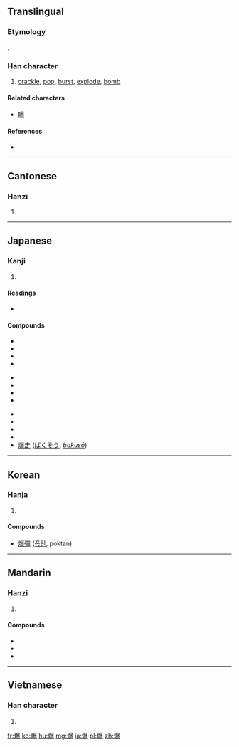 ==Translingual==

===Etymology===
{{Han compound|火|暴|ls=psc|c1=s|c2=p}}.

===Han character===
{{Han char|rn=86|rad=火|as=15|sn=19|four=9683<sub>2</sub>|canj=火日廿水 (FATE)|ids=⿰[[火]][[暴]]}}

# [[crackle]], [[pop]], [[burst]], [[explode]], [[bomb]]

====Related characters====
* [[曝]]

====References====
* {{Han ref|kx=0686.160|dkj=19540|dj=1099.030|hdz=32245.110|uh=7206|ud=29190|bh=C37A|bd=50042}}

----

==Cantonese==

===Hanzi===
{{yue-hanzi|jyut=[[baau3]]|y=baau3}}

# {{defn|lang=yue|sort=火15}}

----

==Japanese==

===Kanji===
{{ja-kanji|grade=c|rs=火15}}

# {{defn|lang=ja|sort=火15}}

====Readings====
* {{ja-readings|goon=[[ひょう]] (hyō)|kanon=[[はく]] (haku), [[ほう]] (hō)|kanyoon=[[ばく]] (baku)|kun=[[さける]] (sakeru), [[やく]] (yaku)}}

====Compounds====
{{top3}}
* {{l|ja|sc=Jpan|爆発|tr=ばくはつ, bakuhatsu}}
* {{l|ja|sc=Jpan|爆発的|tr=ばくはつてきな, bakuhatsuteki}}
* {{l|ja|sc=Jpan|爆薬|tr=ばくやく, bakuyaku}}
* {{l|ja|sc=Jpan|空爆|tr=くうばく, kūbaku}}
{{mid3}}
* {{l|ja|sc=Jpan|爆弾|tr=ばくだん, bakudan}}
* {{l|ja|sc=Jpan|水爆|tr=すいばく, suibaku}}
* {{l|ja|sc=Jpan|原爆|tr=げんばく, genbaku}}
* {{l|ja|sc=Jpan|原水爆|tr=げんすいばく, gensuibaku}}
{{mid3}}
* {{l|ja|sc=Jpan|被爆|tr=ひばく, hibaku}}
* {{l|ja|sc=Jpan|爆殺|tr=ばくさつ, bakusatsu}}
* {{l|ja|sc=Jpan|爆死|tr=ばくし, bakushi}}
* {{l|ja|sc=Jpan|爆乳|tr=ばくにゅう, bakunyū}}
* [[爆走]] ([[ばくそう]], ''[[bakusō]]'')
{{bottom}}

----

==Korean==

===Hanja===
{{ko-hanja|hangeul=[[폭]], [[박]]|eumhun=|rv=pok, bak|mr=p'ok, pak|y=phok, pak}}

# {{defn|lang=ko|sort=火15}}

====Compounds====
* [[爆彈]] ([[폭탄]], poktan)

----

==Mandarin==

===Hanzi===
{{cmn-hanzi|pin=[[bào]] ([[bao4]])|wg=pao<sup>4</sup>}}

# {{defn|lang=cmn|sort=火15}}

====Compounds====
* {{l|cmn|爆炸}}
* {{l|cmn|宫爆}}
* {{l|cmn|宫爆鸡丁}}

----

==Vietnamese==

===Han character===
{{vi-hantu|[[bạo]]|rs=火15}}

# {{defn|lang=vi|sort=火15}}

[[fr:爆]]
[[ko:爆]]
[[hu:爆]]
[[mg:爆]]
[[ja:爆]]
[[pl:爆]]
[[zh:爆]]